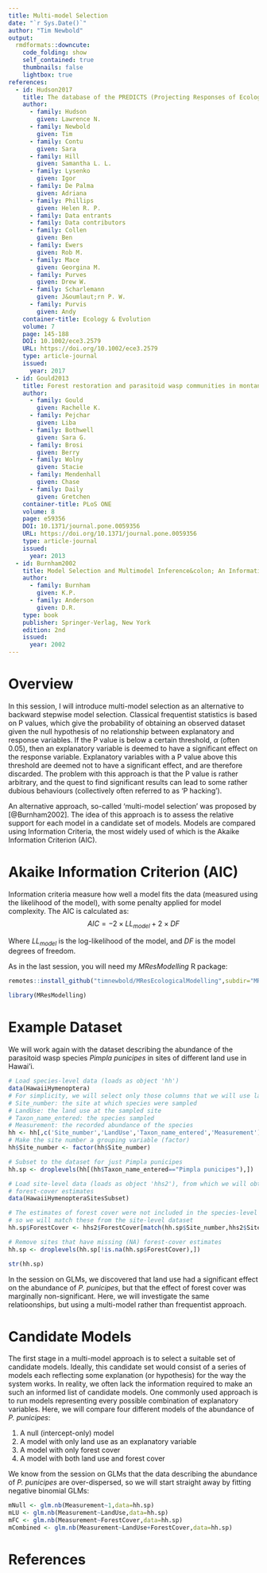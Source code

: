 ```yaml
---
title: Multi-model Selection
date: "`r Sys.Date()`"
author: "Tim Newbold"
output:
  rmdformats::downcute:
    code_folding: show
    self_contained: true
    thumbnails: false
    lightbox: true
references:
  - id: Hudson2017
    title: The database of the PREDICTS (Projecting Responses of Ecological Diversity In Changing Terrestrial Systems) project
    author:
      - family: Hudson
        given: Lawrence N.
      - family: Newbold
        given: Tim
      - family: Contu
        given: Sara
      - family: Hill
        given: Samantha L. L.
      - family: Lysenko
        given: Igor
      - family: De Palma
        given: Adriana
      - family: Phillips
        given: Helen R. P.
      - family: Data entrants
      - family: Data contributors
      - family: Collen
        given: Ben
      - family: Ewers
        given: Rob M.
      - family: Mace
        given: Georgina M.
      - family: Purves
        given: Drew W.
      - family: Scharlemann
        given: J&oumlaut;rn P. W.
      - family: Purvis
        given: Andy
    container-title: Ecology & Evolution
    volume: 7
    page: 145-188
    DOI: 10.1002/ece3.2579
    URL: https://doi.org/10.1002/ece3.2579
    type: article-journal
    issued:
      year: 2017
  - id: Gould2013
    title: Forest restoration and parasitoid wasp communities in montane Hawai'i
    author:
      - family: Gould
        given: Rachelle K.
      - family: Pejchar
        given: Liba
      - family: Bothwell
        given: Sara G.
      - family: Brosi
        given: Berry
      - family: Wolny
        given: Stacie
      - family: Mendenhall
        given: Chase
      - family: Daily
        given: Gretchen
    container-title: PLoS ONE
    volume: 8
    page: e59356
    DOI: 10.1371/journal.pone.0059356
    URL: https://doi.org/10.1371/journal.pone.0059356
    type: article-journal
    issued:
      year: 2013
  - id: Burnham2002
    title: Model Selection and Multimodel Inference&colon; An Information Theoretic Approach
    author:
      - family: Burnham
        given: K.P.
      - family: Anderson
        given: D.R.
    type: book
    publisher: Springer-Verlag, New York
    edition: 2nd
    issued:
      year: 2002
---
```


# Overview

In this session, I will introduce multi-model selection as an alternative to backward stepwise model selection. Classical frequentist statistics is based on P values, which give the probability of obtaining an observed dataset given the null hypothesis of no relationship between explanatory and response variables. If the P value is below a certain threshold, $\alpha$ (often 0.05), then an explanatory variable is deemed to have a significant effect on the response variable. Explanatory variables with a P value above this threshold are deemed not to have a significant effect, and are therefore discarded. The problem with this approach is that the P value is rather arbitrary, and the quest to find significant results can lead to some rather dubious behaviours (collectively often referred to as 'P hacking').

An alternative approach, so-called 'multi-model selection' was proposed by [@Burnham2002]. The idea of this approach is to assess the relative support for each model in a candidate set of models. Models are compared using Information Criteria, the most widely used of which is the Akaike Information Criterion (AIC). 

# Akaike Information Criterion (AIC)

Information criteria measure how well a model fits the data (measured using the likelihood of the model), with some penalty applied for model complexity. The AIC is calculated as:
$$AIC=-2\times LL_{model}+2\times DF$$

Where $LL_{model}$ is the log-likelihood of the model, and $DF$ is the model degrees of freedom.

As in the last session, you will need my _MResModelling_ R package:

```r
remotes::install_github("timnewbold/MResEcologicalModelling",subdir="MResModelling")
```

```r
library(MResModelling)
```

# Example Dataset

We will work again with the dataset describing the abundance of the parasitoid wasp species *Pimpla punicipes* in sites of different land use in Hawai'i.

```r
# Load species-level data (loads as object 'hh')
data(HawaiiHymenoptera)
# For simplicity, we will select only those columns that we will use later
# Site_number: the site at which species were sampled
# LandUse: the land use at the sampled site
# Taxon_name_entered: the species sampled
# Measurement: the recorded abundance of the species
hh <- hh[,c('Site_number','LandUse','Taxon_name_entered','Measurement')]
# Make the site number a grouping variable (factor)
hh$Site_number <- factor(hh$Site_number)

# Subset to the dataset for just Pimpla punicipes
hh.sp <- droplevels(hh[(hh$Taxon_name_entered=="Pimpla punicipes"),])

# Load site-level data (loads as object 'hhs2'), from which we will obtain
# forest-cover estimates
data(HawaiiHymenopteraSitesSubset)

# The estimates of forest cover were not included in the species-level dataset,
# so we will match these from the site-level dataset
hh.sp$ForestCover <- hhs2$ForestCover[match(hh.sp$Site_number,hhs2$Site_number)]

# Remove sites that have missing (NA) forest-cover estimates
hh.sp <- droplevels(hh.sp[!is.na(hh.sp$ForestCover),])

str(hh.sp)
```

In the session on GLMs, we discovered that land use had a significant effect on the abundance of *P. punicipes*, but that the effect of forest cover was marginally non-significant. Here, we will investigate the same relatioonships, but using a multi-model rather than frequentist approach.

# Candidate Models

The first stage in a multi-model approach is to select a suitable set of candidate models. Ideally, this candidate set would consist of a series of models each reflecting some explanation (or hypothesis) for the way the system works. In reality, we often lack the information required to make an such an informed list of candidate models. One commonly used approach is to run models representing every possible combination of explanatory variables. Here, we will compare four different models of the abundance of *P. punicipes*:

1. A null (intercept-only) model
2. A model with only land use as an explanatory variable
3. A model with only forest cover
4. A model with both land use and forest cover

We know from the session on GLMs that the data describing the abundance of *P. punicipes* are over-dispersed, so we will start straight away by fitting negative binomial GLMs:

```r
mNull <- glm.nb(Measurement~1,data=hh.sp)
mLU <- glm.nb(Measurement~LandUse,data=hh.sp)
mFC <- glm.nb(Measurement~ForestCover,data=hh.sp)
mCombined <- glm.nb(Measurement~LandUse+ForestCover,data=hh.sp)
```

# References